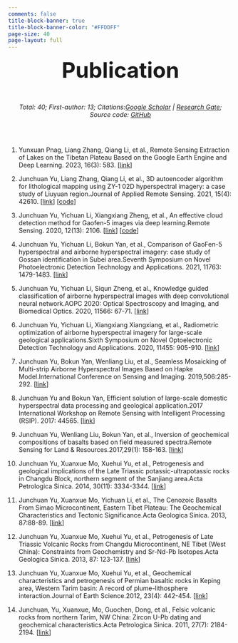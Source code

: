 ```yaml
---
comments: false
title-block-banner: true
title-block-banner-color: "#FFDDFF"
page-size: 40  
page-layout: full
---
```



<center><font size=28 >**Publication**</font></center>
<br>

<center> _Total: 40; First-author: 13; Citations:[Google Scholar](https://scholar.google.com/citations?user=zRCPlPwAAAAJ&hl=en) | [Research Gate](https://www.researchgate.net/profile/Junchuan-Yu/research); Source code: [GitHub](https://github.com/JunchuanYu)_</center>

<br>
<br>

1. Yunxuan Pnag, Liang Zhang, Qiang Li, et al., Remote Sensing Extraction of Lakes on the Tibetan Plateau Based on the Google Earth Engine and Deep Learning. 2023, 16(3): 583. [[link](https://www.mdpi.com/2072-4292/16/3/583)] 
<br>

2. Junchuan Yu, Liang Zhang, Qiang Li, et al., 3D autoencoder algorithm for lithological mapping using ZY-1 02D hyperspectral imagery: a case study of Liuyuan region.Journal of Applied Remote Sensing. 2021, 15(4): 42610. [[link](https://www.spiedigitallibrary.org/journals/3D-autoencoder-algorithm-for-lithological-mapping-using-ZY-1-02D/volume-15/issue-04/042610/3D-autoencoder-algorithm-for-lithological-mapping-using-ZY-1-02D/10.1117/1.JRS.15.042610.full?webSyncID=d8b047e9-226b-5a83-74c4-20b2168a0c7e&sessionGUID=edcdec2b-2028-8671-519a-3c6967de0145&_ga=2.219605662.602220705.1672332814-1614319201.1654131863)] [[code](https://github.com/JunchuanYu/3DCAE_for_lithological_mapping)]
<br>

3. Junchuan Yu, Yichuan Li, Xiangxiang Zheng, et al., An effective cloud detection method for Gaofen-5 images via deep learning.Remote Sensing. 2020, 12(13): 2106. [[link](https://www.mdpi.com/2072-4292/12/13/2106)] [[code](https://github.com/JunchuanYu/MFGNet_Cloud_Detection_Remote_Sensing)]
<br>

4. Junchuan Yu, Yichuan Li, Bokun Yan, et al., Comparison of GaoFen-5 hyperspectral and airborne hyperspectral imagery: case study of Gossan identification in Subei area.Seventh Symposium on Novel Photoelectronic Detection Technology and Applications. 2021, 11763: 1479-1483. [[link](https://www.spiedigitallibrary.org/conference-proceedings-of-spie/11763/117635J/Comparison-of-GaoFen-5-hyperspectral-and-airborne-hyperspectral-imagery/10.1117/12.2587248.short?_ga=2.261679626.602220705.1672332814-1614319201.1654131863&SSO=1)]
<br>

5. Junchuan Yu, Yichuan Li, Siqun Zheng, et al., Knowledge guided classification of airborne hyperspectral images with deep convolutional neural network.AOPC 2020: Optical Spectroscopy and Imaging, and Biomedical Optics. 2020, 11566: 67-71. [[link](https://spie.org/Publications/Proceedings/Paper/10.1117/12.2576383)]
<br>

6. Junchuan Yu, Yichuan Li, Xiangxiang Xiangxiang, et al., Radiometric optimization of airborne hyperspectral imagery for large-scale geological applications.Sixth Symposium on Novel Optoelectronic Detection Technology and Applications. 2020, 11455: 905-910. [[link](https://spie.org/Publications/Proceedings/Paper/10.1117/12.2564651)] 
<br>
7. Junchuan Yu, Bokun Yan, Wenliang Liu, et al., Seamless Mosaicking of Multi-strip Airborne Hyperspectral Images Based on Hapke Model.International Conference on Sensing and Imaging. 2019,506:285-292. [[link](https://link.springer.com/chapter/10.1007/978-3-319-91659-0_22)] 
<br>

8. Junchuan Yu and Bokun Yan, Efficient solution of large-scale domestic hyperspectral data processing and geological application.2017 International Workshop on Remote Sensing with Intelligent Processing (RSIP). 2017: 44565. [[link](https://ieeexplore.ieee.org/document/7970774)]
<br>

9.  Junchuan Yu, Wenliang Liu, Bokun Yan, et al., Inversion of geochemical compositions of basalts based on field measured spectra.Remote Sensing for Land & Resources.2017,29(1): 158-163. [[link](https://www.researchgate.net/publication/354652111_Inversion_of_geochemical_compositions_of_basalts_based_on_field_measured_spectra)]
<br>

10.  Junchuan Yu, Xuanxue Mo, Xuehui Yu, et al., Petrogenesis and geological implications of the Late Triassic potassic-ultrapotassic rocks in Changdu Block, northern segment of the Sanjiang area.Acta Petrologica Sinica. 2014, 30(11): 3334-3344. [[link](http://www.ysxb.ac.cn/article/id/aps_20141116)]
<br>

11. Junchuan Yu, Xuanxue Mo, Yichuan Li, et al., The Cenozoic Basalts From Simao Microcontinent, Eastern Tibet Plateau: The Geochemical Characteristics and Tectonic Significance.Acta Geologica Sinica. 2013, 87:88-89. [[link](https://www.researchgate.net/publication/354652192_The_Cenozoic_Basalts_From_Simao_Microcontinent_Eastern_Tibet_Plateau_The_Geochemical_Characteristics_and_Tectonic_Significance)]
<br>

12. Junchuan Yu, Xuanxue Mo, Xuehui Yu, et al., Petrogenesis of Late Triassic Volcanic Rocks from Changdu Microcontinent, NE Tibet (West China): Constraints from Geochemistry and Sr-Nd-Pb Isotopes.Acta Geologica Sinica. 2013, 87: 123-137. [[link](https://www.researchgate.net/publication/354652392_Petrogenesis_of_Late_Triassic_Volcanic_Rocks_from_Changdu_MicrocontinentNE_Tibet_West_China_Constraints_from_Geochemistry_and_Sr-Nd-Pb_Isotopes)] 
<br>

13. Junchuan Yu, Xuanxue Mo, Xuehui Yu, et al., Geochemical characteristics and petrogenesis of Permian basaltic rocks in Keping area, Western Tarim basin: A record of plume-lithosphere interaction.Journal of Earth Science.2012, 23(4): 442-454. [[link](https://www.researchgate.net/publication/257789171_Geochemical_characteristics_and_petrogenesis_of_Permian_basaltic_rocks_in_Keping_area_Western_Tarim_basin_A_record_of_plume-lithosphere_interaction)] 
<br>

14. Junchuan, Yu, Xuanxue, Mo, Guochen, Dong, et al., Felsic volcanic rocks from northern Tarim, NW China: Zircon U-Pb dating and geochemical characteristics.Acta Petrologica Sinica. 2011, 27(7): 2184-2194. [[link](http://www.ysxb.ac.cn/article/id/aps_20110726)]


